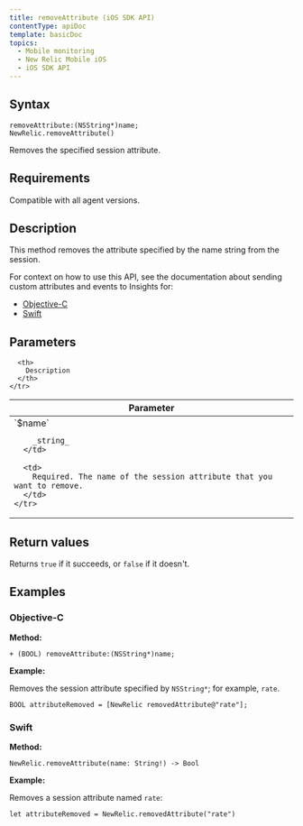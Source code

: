 ```yaml
---
title: removeAttribute (iOS SDK API)
contentType: apiDoc
template: basicDoc
topics:
  - Mobile monitoring
  - New Relic Mobile iOS
  - iOS SDK API
---
```


## Syntax

```
removeAttribute:(NSString*)name;
NewRelic.removeAttribute()
```

Removes the specified session attribute.

## Requirements

Compatible with all agent versions.

## Description

This method removes the attribute specified by the name string from the session.

For context on how to use this API, see the documentation about sending custom attributes and events to Insights for:

* [Objective-C](/docs/mobile-monitoring/new-relic-mobile-ios/install-configure/work-ios-sdk-api#objc-custom-att-events)
* [Swift](/docs/mobile-monitoring/new-relic-mobile-ios/install-configure/work-ios-sdk-api#swift-custom-att-events)

## Parameters

<Table>
  <thead>
    <tr>
      <th width="25%">
        Parameter
      </th>

      <th>
        Description
      </th>
    </tr>
  </thead>

  <tbody>
    <tr>
      <td>
        `$name`

        _string_
      </td>

      <td>
        Required. The name of the session attribute that you want to remove.
      </td>
    </tr>
  </tbody>
</Table>

## Return values

Returns `true` if it succeeds, or `false` if it doesn't.

## Examples

### Objective-C

**Method:**

```
+ (BOOL) removeAttribute:(NSString*)name;
```

**Example:**

Removes the session attribute specified by `NSString*`; for example, `rate`.

```
BOOL attributeRemoved = [NewRelic removedAttribute@"rate"];
```

### Swift

**Method:**

```
NewRelic.removeAttribute(name: String!) -> Bool
```

**Example:**

Removes a session attribute named `rate`:

```
let attributeRemoved = NewRelic.removedAttribute("rate")
```
